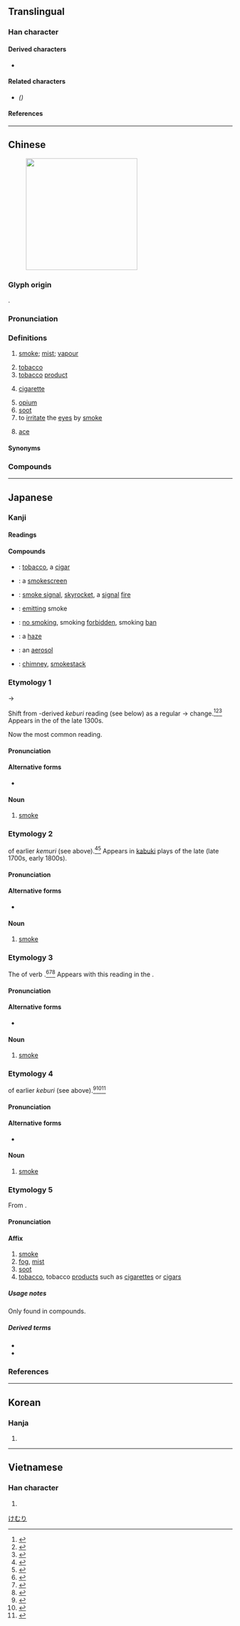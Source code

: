 {{also|烟}}
{{character info}}
==Translingual==
{{CJKV-forms|煙|烟|煙|煙}}

===Han character===
{{Han char|rn=86|rad=火|as=09|sn=13|four=91814|canj=FMWG|ids=⿰火垔}}

====Derived characters====
* {{l|mul|[[𫴍]], [[𬮕]]}}

====Related characters====
* {{l|mul|[[烟]]}} ''({{w|Simplified Chinese}})''

====References====
{{Han ref|kx=0677.070|dkj=19203|dj=1088.020|hdz=32215.090|uh=7159}}

----

==Chinese==
{{zh-forms|s=烟|t2=菸|note={{lang|zh|菸}} – when related to tobacco}}
{{zh-wp}}
[[File:AirPollutionSource.jpg|right|250px|thumb|{{l|zh|[[工廠]]裡產生的'''煙'''}}]]

===Glyph origin===
{{Han etym}}
{{Han compound|火|垔|ls=psc|c1=s|c2=p|t1=fire}}.

===Pronunciation===
{{zh-pron
|m=yān
|m-s=
|dg=ян1
|c=jin1
|c-t=
|g=ien1
|h=pfs=yên;gd=ian1
|j=ie1
|mb=íng
|md=iĕng
|mn=ian
|mn-t=ing1
|w=1i
|x=ienn1
|mc=y
|oc=y
|ma=Zh-yān.oga
|ca=LL-Q9186-Justinrleung-煙.wav
|cat=n,v
}}

===Definitions===
{{zh-hanzi}}

# [[smoke]]; [[mist]]; [[vapour]] {{zh-mw|m,c:陣|m:團|m,c:縷|m,c:層}}
#: {{zh-x|煙囪 裡 噴出 一 團 黑 煙。|The chimney blew out a cloud of black '''smoke'''.}}
# [[tobacco]] {{gl|plant}}
# [[tobacco]] [[product]]
#: {{zh-x|這 是 一 種 味 淡 的 煙。|This is a mild '''tobacco'''.}}
# [[cigarette]] {{zh-mw|m,c:支|m:根}}
#: {{zh-x|把 煙 滅 了。|Put out the '''cigarette'''.}}
#: {{zh-x|他 給 我 捲 了 一 支 煙。|He rolled a '''cigarette''' for me.}}
# [[opium]]
# [[soot]]
# to [[irritate]] the [[eye]]s by [[smoke]]
#: {{zh-x|做菜 忘 了 開 抽油煙機，'''煙''' 得{de} 我 流淚。|When I was cooking, I forgot to turn on the range hood, and the smoke made my eyes water.}}
# {{lb|zh|Cantonese|slang|informal|card games}} [[ace]]

====Synonyms====
{{zh-dial|香煙}}

===Compounds===
{{zh-der|煙波|煙草|煙塵|煙囪|煙袋|煙袋桿|煙袋桿兒|煙袋鍋|煙袋鍋兒|煙袋嘴兒|煙蒂|煙斗|煙斗絲|煙缸|煙缸兒|煙鬼|煙海|煙盒|煙盒兒|煙花|煙灰|煙灰碟|煙灰碟兒|煙灰缸|煙灰缸兒|煙火|煙鹼|煙酒不分家|煙具|煙捲兒|煙煤|煙幕|煙幕彈|煙農|煙屁股|煙絲|煙筒|煙頭|煙頭兒|煙土|煙霧|煙霞|煙消雲散|煙燻火燎|煙焰|煙葉|煙雨|煙雲|煙柱|煙嘴兒|煙子|一溜煙|一道煙|七孔生煙|七竅生煙|不食煙火|二手煙|人煙|人煙浩穰|人煙湊集|人煙稀少|人煙稠密|人煙輻輳|人間煙火|光煙霧|冒煙|冒煙突火|凌煙閣|另起煙爨|吃煙|吞煙|含煙籠霧|吸油煙機|喝風呵煙|喝風痾煙|堅臥煙霞|夕煙|外煙|大煙|大麻煙|如墮煙霧|忌煙|抽油煙機|捲煙畫片|排煙|接紹香煙|接續香煙|放煙幕|斷煙|旱煙|旱煙筒|旱煙袋|暮煙|杳無人煙|松煙墨|板煙|桐花煙|步飛煙傳|歸煙|水煙|水煙袋|沒人煙|油煙|洋煙|浩如煙海|清水煙|潑煙花|潑賤煙花|濃煙|火滅煙消|灰飛煙滅|炊煙|烏煙瘴氣|烽煙|烽煙四起|無煙火藥|無煙焦煤|無煙煤|煙傢伙|煙合包|煙夜蛾|煙客|煙嵐|煙嵐雲岫|煙戶|煙景|煙月|煙月場|煙月牌|煙槍|煙樹|煙毒|煙波客|煙波浩渺|煙波萬頃|煙波釣叟|煙波釣徒|煙消冰釋|煙消火滅|煙消霧散|煙渚|煙火之警|煙火氣|煙火鄰居|煙火食|煙熏火燎|煙燄障天|煙燈|煙燻|煙爨|煙生喉舌|煙瘴|煙癮|煙視媚行|煙禁|煙穗|煙突|煙窩|煙篷|煙籠霧鎖|煙粉|煙膏|煙臺|煙臺市|煙花寨|煙花寨主|煙花巷|煙花窟|煙花簿|煙花門戶|煙花隊|煙苗|煙蓑雨笠|煙蚜|煙袋哨子|煙袋油子|煙袋荷包|煙袋鍋子|煙鍋|煙雨樓|煙雲供養|煙雲過眼|煙霏|煙霏霧集|煙霏露結|煙霞外人|煙霞痼疾|煙霞癖|煙靄|煙飛星散|煙館|煙鬟|煤煙|狼煙|狼煙四起|發煙劑|白煙|硝煙彈雨|禁煙|禁煙節|篆煙|紛如煙|綠煙紅霧|舊公煙|花煙館|荒煙蔓草|蘭花煙|裊裊炊煙|貢煙|輕煙|過眼煙雲|過眼雲煙|鍋煙|鍋煙子|雲煙|雲煙過眼|青煙|風煙|飛煙傳|香煙|香煙不絕|香煙後代|鴉片煙|黑煙|點染雲煙|鼻煙|鼻煙壺|鼻煙盒|齊煙九點|煙店|私煙|煙仔魚:ian-á-hî|煙道}}

{{zh-cat|Intermediate|Tobacco}}

----

==Japanese==

===Kanji===
{{ja-kanji|grade=c|rs=火09}}

====Readings====
{{ja-readings
|goon=えん
|kanon=えん
|kun=けむ-い, けむ-り, けむり-, けむ-る
}}

====Compounds====
{{der-top|Compounds}}
* {{ja-r|煙草|たばこ}}: [[tobacco]], a [[cigar]]
* {{ja-r|煙幕|えんまく}}: a [[smokescreen]]
* {{ja-r|狼煙|のろし}}: [[smoke signal]], [[skyrocket]], a [[signal]] [[fire]]
* {{ja-r|発煙|はつえん}}: [[emit]]ting smoke
* {{ja-r|禁煙|きんえん}}: [[no smoking]], smoking [[forbidden]], smoking [[ban]]
* {{ja-r|煙霧|えんむ}}: a [[haze]]
* {{ja-r|煙%霧%質|えん%む%しつ}}: an [[aerosol]]
* {{ja-r|煙突|えんとつ}}: [[chimney]], [[smokestack]]
{{der-bottom}}

===Etymology 1===
{{ja-kanjitab|yomi=k|けむり}}

{{IPAchar|/keburi/}} → {{IPAchar|/kemuri/}}

Shift from {{der|ja|ojp|-}}-derived ''keburi'' reading (see below) as a regular {{IPAchar|/b/}} → {{IPAchar|/m/}} change.<ref name="KDJ">{{R:Kokugo Dai Jiten}}</ref><ref name="DJR">{{R:Daijirin}}</ref><ref name="DJS">{{R:Daijisen}}</ref>  Appears in the ''{{w|Taiheiki}}'' of the late 1300s.

Now the most common reading.

====Pronunciation====
{{ja-pron|yomi=k|けむり|acc=0|acc_ref=DJR,NHK,SMK5}}

====Alternative forms====
* {{l|ja|烟}} {{qualifier|less common}}

====Noun====
{{ja-noun|count=|けむり}}

# [[smoke]]

===Etymology 2===
{{ja-kanjitab|yomi=k|けむ}}

{{clipping|ja}} of earlier ''kemuri'' (see above).<ref name="KDJ">{{R:Kokugo Dai Jiten}}</ref><ref name="DJR">{{R:Daijirin}}</ref>  Appears in [[kabuki]] plays of the late {{w|Edo Period}} (late 1700s, early 1800s).

====Pronunciation====
{{ja-pron|yomi=k|けむ|acc=0|acc_ref=DJR,SMK5}}

====Alternative forms====
* {{l|ja|烟}} {{qualifier|less common}}

====Noun====
{{ja-noun|けむ}}

# {{lb|ja|sort=けむ|informal|colloquial}} [[smoke]]

===Etymology 3===
{{ja-kanjitab|yomi=k|けぶり}}

The {{m|ja|連用形|tr=ren'yōkei||continuative or stem form}} of verb {{m|ja|煙る|tr=keburu||to be smoky, to give off smoke}}.<ref name="KDJ">{{R:Kokugo Dai Jiten}}</ref><ref name="DJR">{{R:Daijirin}}</ref><ref name="DJS">{{R:Daijisen}}</ref>  Appears with this reading in the ''{{w|Man'yōshū}}''.

====Pronunciation====
{{ja-pron|yomi=k|けぶり}}

====Alternative forms====
* {{l|ja|烟}} {{qualifier|less common}}

====Noun====
{{ja-noun|けぶり}}

# {{lb|ja|sort=けぶり|archaic|possibly|_|dialect}} [[smoke]]

===Etymology 4===
{{ja-kanjitab|yomi=k|けぶ}}

{{clipping|ja}} of earlier ''keburi'' (see above).<ref name="KDJ">{{R:Kokugo Dai Jiten}}</ref><ref name="DJR">{{R:Daijirin}}</ref><ref name="DJS">{{R:Daijisen}}</ref>

====Pronunciation====
{{ja-pron|yomi=k|けぶ|acc=0|acc_ref=DJR}}

====Alternative forms====
* {{l|ja|烟}} {{qualifier|less common}}

====Noun====
{{ja-noun|けぶ}}

# {{lb|ja|sort=けぶ|archaic|possibly|_|dialect}} [[smoke]]

===Etymology 5===
{{ja-kanjitab|yomi=o|えん}}

From {{der|ja|ltc|sort=えん|-}} {{ltc-l|煙}}.

====Pronunciation====
{{ja-pron|yomi=o|えん}}

====Affix====
{{ja-pos|affix|えん}}

# [[smoke]]
# [[fog]], [[mist]]
# [[soot]]
# [[tobacco]], tobacco [[product]]s such as [[cigarette]]s or [[cigar]]s

=====Usage notes=====
Only found in compounds.

=====Derived terms=====
{{der-top}}
* {{ja-r|煙%突|えん%とつ|smokestack, chimney}}
* {{ja-r|禁%煙|きん%えん|no smoking}}
{{der-bottom}}

===References===
<references/>

[[Category:Japanese basic words|けむり]]

----

==Korean==

===Hanja===
{{ko-hanja|hangeul=[[연]], [[인]]}}

# {{rfdef|ko|sort=火09}}

----

==Vietnamese==

===Han character===
{{vi-hantu|[[yên]]|rs=火09}}

# {{rfdef|vi}}